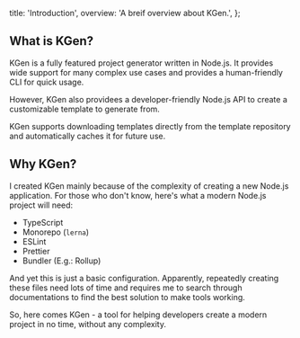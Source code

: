 
  title: 'Introduction',
  overview: 'A breif overview about KGen.',
};

## What is KGen?

KGen is a fully featured project generator written in Node.js. It provides wide support for many complex use cases and provides a human-friendly CLI for quick usage.

However, KGen also providees a developer-friendly Node.js API to create a customizable template to generate from.

KGen supports downloading templates directly from the template repository and automatically caches it for future use.

## Why KGen?

I created KGen mainly because of the complexity of creating a new Node.js application. For those who don't know, here's what a modern Node.js project will need:

- TypeScript
- Monorepo (`lerna`)
- ESLint
- Prettier
- Bundler (E.g.: Rollup)

And yet this is just a basic configuration. Apparently, repeatedly creating these files need lots of time and requires me to search through documentations to find the best solution to make tools working.

So, here comes KGen - a tool for helping developers create a modern project in no time, without any complexity.

